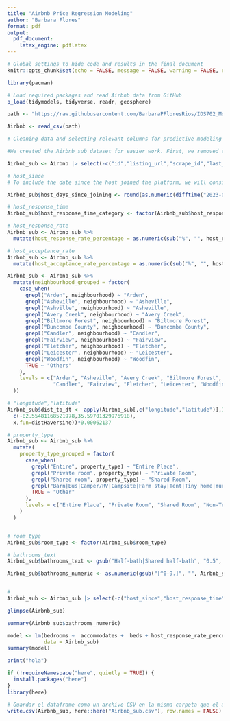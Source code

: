 ```yaml
---
title: "Airbnb Price Regression Modeling"
author: "Barbara Flores"
format: pdf 
output: 
  pdf_document: 
    latex_engine: pdflatex
---
```


```r
# Global settings to hide code and results in the final document
knitr::opts_chunk$set(echo = FALSE, message = FALSE, warning = FALSE, results='hide')
```

```r
library(pacman)

# Load required packages and read Airbnb data from GitHub
p_load(tidymodels, tidyverse, readr, geosphere)

path <- "https://raw.githubusercontent.com/BarbaraPFloresRios/IDS702_ModelingAndRepresentationOfData/main/20231001_AirbnbPricing/listings.csv"

Airbnb <- read_csv(path)
```

```r
# Cleaning data and selecting relevant columns for predictive modeling

#We created the Airbnb_sub dataset for easier work. First, we removed the variables that will not be useful for the model

Airbnb_sub <- Airbnb |> select(-c("id","listing_url","scrape_id","last_scraped","source","name","description","neighborhood_overview","picture_url","host_id","host_url","host_name","host_location","host_about","host_thumbnail_url","host_picture_url","host_neighbourhood","host_listings_count","host_verifications","neighbourhood_cleansed","neighbourhood_group_cleansed","bathrooms","calendar_updated","first_review","last_review","license"))

# host_since
# To include the date since the host joined the platform, we will consider the number of days between their joining date and the date when the database was extracted, i.e., June 18, 2023.

Airbnb_sub$host_days_since_joining <- round(as.numeric(difftime("2023-06-18", Airbnb_sub$host_since, units = "days")))

# host_response_time
Airbnb_sub$host_response_time_category <- factor(Airbnb_sub$host_response_time, levels = c("N/A", "a few days or more", "within a day", "within a few hours", "within an hour"))

# host_response_rate
Airbnb_sub <- Airbnb_sub %>%
  mutate(host_response_rate_percentage = as.numeric(sub("%", "", host_response_rate)) / 100)

# host_acceptance_rate
Airbnb_sub <- Airbnb_sub %>%
  mutate(host_acceptance_rate_percentage = as.numeric(sub("%", "", host_acceptance_rate)) / 100)

Airbnb_sub <- Airbnb_sub %>%
  mutate(neighbourhood_grouped = factor(
    case_when(
      grepl("Arden", neighbourhood) ~ "Arden",
      grepl("Asheville", neighbourhood) ~ "Asheville",
      grepl("Ashville", neighbourhood) ~ "Asheville",
      grepl("Avery Creek", neighbourhood) ~ "Avery Creek",
      grepl("Biltmore Forest", neighbourhood) ~ "Biltmore Forest",
      grepl("Buncombe County", neighbourhood) ~ "Buncombe County",
      grepl("Candler", neighbourhood) ~ "Candler",
      grepl("Fairview", neighbourhood) ~ "Fairview",
      grepl("Fletcher", neighbourhood) ~ "Fletcher",
      grepl("Leicester", neighbourhood) ~ "Leicester",
      grepl("Woodfin", neighbourhood) ~ "Woodfin",
      TRUE ~ "Others"
    ),
    levels = c("Arden", "Asheville", "Avery Creek", "Biltmore Forest", "Buncombe County", 
               "Candler", "Fairview", "Fletcher", "Leicester", "Woodfin", "Others")
  ))

# "longitude","latitude"
Airbnb_sub$dist_to_dt <- apply(Airbnb_sub[,c("longitude","latitude")],1,function(x) distm(
  c(-82.55481168521978,35.59701329976918),
  x,fun=distHaversine))*0.00062137

# property_type
Airbnb_sub <- Airbnb_sub %>%
  mutate(
    property_type_grouped = factor(
      case_when(
        grepl("Entire", property_type) ~ "Entire Place",
        grepl("Private room", property_type) ~ "Private Room",
        grepl("Shared room", property_type) ~ "Shared Room",
        grepl("Barn|Bus|Camper/RV|Campsite|Farm stay|Tent|Tiny home|Yurt", property_type) ~ "Non-Traditional",
        TRUE ~ "Other"
      ),
      levels = c("Entire Place", "Private Room", "Shared Room", "Non-Traditional", "Other")
    )
  )


# room_type
Airbnb_sub$room_type <- factor(Airbnb_sub$room_type)

# bathrooms_text
Airbnb_sub$bathrooms_text <- gsub("Half-bath|Shared half-bath", "0.5", Airbnb_sub$bathrooms_text)

Airbnb_sub$bathrooms_numeric <- as.numeric(gsub("[^0-9.]", "", Airbnb_sub$bathrooms_text))


#
Airbnb_sub <- Airbnb_sub |> select(-c("host_since","host_response_time","host_response_rate","host_acceptance_rate","neighbourhood", "latitude", "longitude","property_type", "bathrooms_text" ))

```

```r
glimpse(Airbnb_sub)

```

```r
summary(Airbnb_sub$bathrooms_numeric)
```

```r
model <- lm(bedrooms ~  accommodates +  beds + host_response_rate_percentage,
            data = Airbnb_sub)
summary(model)
```

```r
print("hola")
```

```r
if (!requireNamespace("here", quietly = TRUE)) {
  install.packages("here")
}
library(here)

# Guardar el dataframe como un archivo CSV en la misma carpeta que el archivo Markdown
write.csv(Airbnb_sub, here::here("Airbnb_sub.csv"), row.names = FALSE)

```
